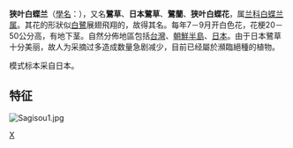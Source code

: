 {{Speciesbox
| image = Pecteilis radiata '蘭月 - Rangetsu' (Thunb.) Raf., Fl. Tellur. 2 38 (1837) (48693332888).jpg
| subtribus = [[玉凤花亚族|玉凤花亚族]] Habenariinae
| genus = Pecteilis
| species = radiata
| authority = (Thunb.) Rafin.
| synonyms = 
* ''Pecteilis radiata'' <small>(Thunb.) Raf. ex Murray</small>
* ''Orchis radiata''
* ''Platanthera radiata''
* ''Hemihabenaria radiata''
* ''Habenaria radiata'' <small>([[Carl_Peter_Thunberg|Thunb.]] ex Murray) [[Curt_Polycarp_Joachim_Sprengel|Spreng.]], 1826</small>
* ''Plantaginorchis radiata''
}}  

'''狭叶白蝶兰'''（[[學名|學名]]：''{{lang|la|Pecteilis radiata}}''），又名'''鷺草'''、'''日本鷺草'''、'''鷺蘭'''、'''狭叶白蝶花'''，属[[兰科|兰科]][[白蝶兰属|白蝶兰属]]。其花的形狀似[[白鷺|白鷺]]展翅飛翔的，故得其名。每年7－9月开白色花，花梗20－50公分高，有地下茎。自然分佈地區包括[[台灣|台灣]]、[[朝鮮半島|朝鮮半島]]、[[日本|日本]]。由于日本鷺草十分美丽，故人为采摘过多造成数量急剧减少，目前已经屬於瀕臨絕種的植物。

模式标本采自日本。

== 特征 ==
[[File:Sagisou1.jpg|thumb]]
{{Commons|Habenaria radiata}}
{{Taxonbar|from=Q1073077}}

[[Category:白蝶兰属|X]]